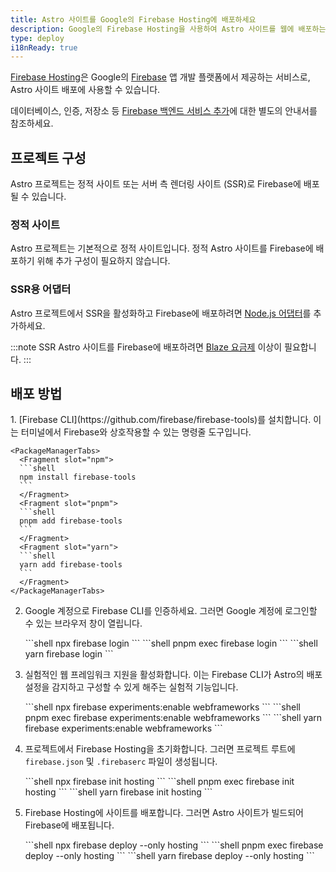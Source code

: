 ```yaml
---
title: Astro 사이트를 Google의 Firebase Hosting에 배포하세요
description: Google의 Firebase Hosting을 사용하여 Astro 사이트를 웹에 배포하는 방법.
type: deploy
i18nReady: true
---
```



[Firebase Hosting](https://firebase.google.com/products/hosting)은 Google의 [Firebase](https://firebase.google.com/) 앱 개발 플랫폼에서 제공하는 서비스로, Astro 사이트 배포에 사용할 수 있습니다.

데이터베이스, 인증, 저장소 등 [Firebase 백엔드 서비스 추가](/ko/guides/backend/google-firebase/)에 대한 별도의 안내서를 참조하세요.

## 프로젝트 구성

Astro 프로젝트는 정적 사이트 또는 서버 측 렌더링 사이트 (SSR)로 Firebase에 배포될 수 있습니다.

### 정적 사이트

Astro 프로젝트는 기본적으로 정적 사이트입니다. 정적 Astro 사이트를 Firebase에 배포하기 위해 추가 구성이 필요하지 않습니다.

### SSR용 어댑터

Astro 프로젝트에서 SSR을 활성화하고 Firebase에 배포하려면 [Node.js 어댑터](/ko/guides/integrations-guide/node/)를 추가하세요.

:::note
SSR Astro 사이트를 Firebase에 배포하려면 [Blaze 요금제](https://firebase.google.com/pricing) 이상이 필요합니다.
:::

## 배포 방법

<Steps>
1. [Firebase CLI](https://github.com/firebase/firebase-tools)를 설치합니다. 이는 터미널에서 Firebase와 상호작용할 수 있는 명령줄 도구입니다.

    <PackageManagerTabs>
      <Fragment slot="npm">
      ```shell
      npm install firebase-tools
      ```
      </Fragment>
      <Fragment slot="pnpm">
      ```shell
      pnpm add firebase-tools
      ```
      </Fragment>
      <Fragment slot="yarn">
      ```shell
      yarn add firebase-tools
      ```
      </Fragment>
    </PackageManagerTabs>

2. Google 계정으로 Firebase CLI를 인증하세요. 그러면 Google 계정에 로그인할 수 있는 브라우저 창이 열립니다.

    <PackageManagerTabs>
      <Fragment slot="npm">
      ```shell
      npx firebase login
      ```
      </Fragment>
      <Fragment slot="pnpm">
      ```shell
      pnpm exec firebase login
      ```
      </Fragment>
      <Fragment slot="yarn">
      ```shell
      yarn firebase login
      ```
      </Fragment>
    </PackageManagerTabs>

3. 실험적인 웹 프레임워크 지원을 활성화합니다. 이는 Firebase CLI가 Astro의 배포 설정을 감지하고 구성할 수 있게 해주는 실험적 기능입니다.

    <PackageManagerTabs>
      <Fragment slot="npm">
      ```shell
      npx firebase experiments:enable webframeworks
      ```
      </Fragment>
      <Fragment slot="pnpm">
      ```shell
      pnpm exec firebase experiments:enable webframeworks
      ```
      </Fragment>
      <Fragment slot="yarn">
      ```shell
      yarn firebase experiments:enable webframeworks
      ```
      </Fragment>
    </PackageManagerTabs>

4. 프로젝트에서 Firebase Hosting을 초기화합니다. 그러면 프로젝트 루트에 `firebase.json` 및 `.firebaserc` 파일이 생성됩니다.

    <PackageManagerTabs>
      <Fragment slot="npm">
      ```shell
      npx firebase init hosting
      ```
      </Fragment>
      <Fragment slot="pnpm">
      ```shell
      pnpm exec firebase init hosting
      ```
      </Fragment>
      <Fragment slot="yarn">
      ```shell
      yarn firebase init hosting
      ```
      </Fragment>
    </PackageManagerTabs>

5. Firebase Hosting에 사이트를 배포합니다. 그러면 Astro 사이트가 빌드되어 Firebase에 배포됩니다.

    <PackageManagerTabs>
      <Fragment slot="npm">
      ```shell
      npx firebase deploy --only hosting
      ```
      </Fragment>
      <Fragment slot="pnpm">
      ```shell
      pnpm exec firebase deploy --only hosting
      ```
      </Fragment>
      <Fragment slot="yarn">
      ```shell
      yarn firebase deploy --only hosting
      ```
      </Fragment>
    </PackageManagerTabs>
</Steps>